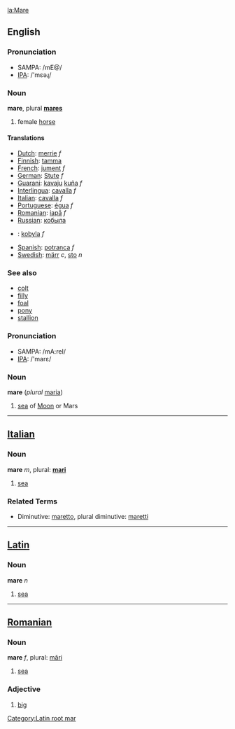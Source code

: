[[la:Mare]]
[[Category:Latin root mar]]

==English==
=== Pronunciation ===
*SAMPA: /mE@/
*[[w:IPA|IPA]]: /'mɛəɻ/

=== Noun ===
'''mare''', plural '''[[mares]]'''

# female [[horse]]

==== Translations ====
*[[Dutch]]: [[merrie]] ''f''
*[[Finnish]]: [[tamma]]
*[[French]]: [[jument]] ''f''
*[[German]]: [[Stute]] ''f''
*[[Guarani]]: [[kavaju]] [[kuña]] ''f''
*[[Interlingua]]: [[cavalla]] ''f''
*[[Italian]]: [[cavalla]] ''f''
*[[Portuguese]]: [[égua]] ''f''
*[[Romanian]]: [[iapă]] ''f''
*[[Russian]]: [[кобыла]]
*{{sk}}: [[kobyla#Slovak|kobyla]] ''f''
*[[Spanish]]: [[potranca]] ''f''
*[[Swedish]]: [[märr]] ''c'', [[sto]] ''n''

=== See also ===
*[[colt]]
*[[filly]]
*[[foal]]
*[[pony]]
*[[stallion]]
=== Pronunciation ===
*SAMPA: /mA:reI/
*[[w:IPA|IPA]]: /'marɛ/
===Noun===
'''mare''' (''plural'' [[maria]])

# [[sea]] of [[Moon]] or Mars
----

==[[Italian]]==

=== Noun ===

'''mare''' ''m'', plural: '''[[mari]]'''

# [[sea]]

===Related Terms===
*Diminutive: [[maretto]], plural diminutive: [[maretti]]


----

==[[Latin]]==

=== Noun ===

'''mare''' ''n''

# [[sea]]

----

==[[Romanian]]==

=== Noun ===

'''mare''' ''f'', plural: [[mări]]

# [[sea]]

=== Adjective ===

# [[big]]